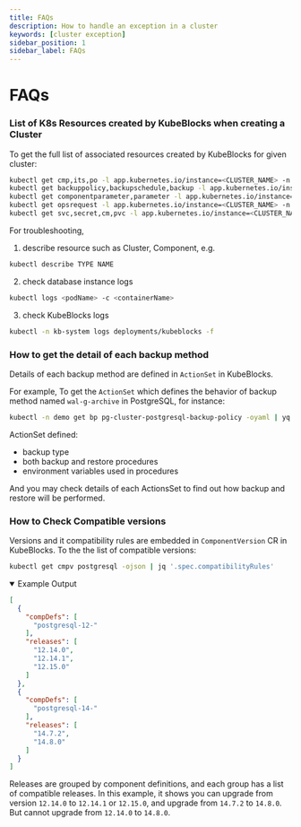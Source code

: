 ```yaml
---
title: FAQs
description: How to handle an exception in a cluster
keywords: [cluster exception]
sidebar_position: 1
sidebar_label: FAQs
---
```



# FAQs

### List of K8s Resources created by KubeBlocks when creating a Cluster

To get the full list of associated resources created by KubeBlocks for given cluster:

```bash
kubectl get cmp,its,po -l app.kubernetes.io/instance=<CLUSTER_NAME> -n demo # cluster and worload
kubectl get backuppolicy,backupschedule,backup -l app.kubernetes.io/instance=<CLUSTER_NAME> -n demo # data protection resources
kubectl get componentparameter,parameter -l app.kubernetes.io/instance=<CLUSTER_NAME> -n demo # configuration resources
kubectl get opsrequest -l app.kubernetes.io/instance=<CLUSTER_NAME> -n demo # opsrequest resources
kubectl get svc,secret,cm,pvc -l app.kubernetes.io/instance=<CLUSTER_NAME> -n demo # k8s native resources
```

For troubleshooting,

1. describe resource such as Cluster, Component, e.g.
```bash
kubectl describe TYPE NAME
```

2. check database instance logs
```bash
kubectl logs <podName> -c <containerName>
```

3. check KubeBlocks logs
```bash
kubectl -n kb-system logs deployments/kubeblocks -f
```

### How to get the detail of each backup method

Details of each backup method are defined in `ActionSet` in KubeBlocks.

For example, To get the `ActionSet` which defines the behavior of backup method named `wal-g-archive` in PostgreSQL, for instance:

```bash
kubectl -n demo get bp pg-cluster-postgresql-backup-policy -oyaml | yq '.spec.backupMethods[] | select(.name=="wal-g-archive") | .actionSetName'
```

ActionSet defined:

- backup type
- both backup and restore procedures
- environment variables used in procedures

And you may check details of each ActionsSet to find out how backup and restore will be performed.


### How to Check Compatible versions

Versions and it compatibility rules are embedded in `ComponentVersion` CR in KubeBlocks.
To the the list of compatible versions:

```bash
kubectl get cmpv postgresql -ojson | jq '.spec.compatibilityRules'
```

<details open>

<summary>Example Output</summary>

```json
[
  {
    "compDefs": [
      "postgresql-12-"
    ],
    "releases": [
      "12.14.0",
      "12.14.1",
      "12.15.0"
    ]
  },
  {
    "compDefs": [
      "postgresql-14-"
    ],
    "releases": [
      "14.7.2",
      "14.8.0"
    ]
  }
]
```

</details>

Releases are grouped by component definitions, and each group has a list of compatible releases.
In this example, it shows you can upgrade from version `12.14.0` to `12.14.1` or `12.15.0`, and upgrade from `14.7.2` to `14.8.0`.
But cannot upgrade from `12.14.0` to `14.8.0`.
